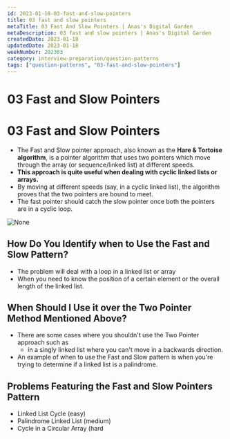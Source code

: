 ```yaml
---
id: 2023-01-18-03-fast-and-slow-pointers
title: 03 fast and slow pointers
metaTitle: 03 Fast And Slow Pointers | Anas's Digital Garden
metaDescription: 03 fast and slow pointers | Anas's Digital Garden
createdDate: 2023-01-18
updatedDate: 2023-01-18
weekNumber: 202303
category: interview-preparation/question-patterns
tags: ["question-patterns", "03-fast-and-slow-pointers"]
---
```


# 03 Fast and Slow Pointers

# 03 Fast and Slow Pointers

- The Fast and Slow pointer approach, also known as the **Hare & Tortoise algorithm**, is a pointer algorithm that uses two pointers which move through the array (or sequence/linked list) at different speeds.
- **This approach is quite useful when dealing with cyclic linked lists or arrays.**
- By moving at different speeds (say, in a cyclic linked list), the algorithm proves that the two pointers are bound to meet.
- The fast pointer should catch the slow pointer once both the pointers are in a cyclic loop.

![None](images/2022-09-14_11-42-02.jpg)

## How Do You Identify when to Use the Fast and Slow Pattern?

- The problem will deal with a loop in a linked list or array
- When you need to know the position of a certain element or the overall length of the linked list.

## When Should I Use it over the Two Pointer Method Mentioned Above?

- There are some cases where you shouldn't use the Two Pointer approach such as
	- in a singly linked list where you can't move in a backwards direction.
- An example of when to use the Fast and Slow pattern is when you're trying to determine if a linked list is a palindrome.

## Problems Featuring the Fast and Slow Pointers Pattern

- Linked List Cycle (easy)
- Palindrome Linked List (medium)
- Cycle in a Circular Array (hard
